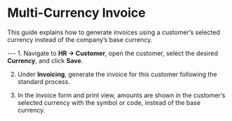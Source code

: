 ﻿---
sidebar_position: 4
---

# Multi-Currency Invoice

This guide explains how to generate invoices using a customer’s selected currency instead of the company’s base currency.


<VideoModal
  linkText="Watch Video"
  title="YouTube Video"
  iframeSrc="https://www.youtube.com/embed/8fAnix69to0?autoplay=1&mute=1&rel=0&modestbranding=1&playsinline=1"
/>
--- 1. Navigate to **HR → Customer**, open the customer, select the desired **Currency**,
and click **Save**.

2. Under **Invoicing**, generate the invoice for this customer following the standard process.

3. In the invoice form and print view, amounts are shown in the customer’s selected currency with the symbol or code, instead of the base currency.
